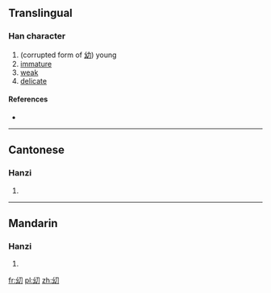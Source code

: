 ==Translingual==

===Han character===
{{Han char|rn=18|rad=刀|as=03|sn=5|four=|canj=女戈尸竹 (VISH)}}

# (corrupted form of [[幼]]) young
# [[immature]]
# [[weak]]
# [[delicate]]

====References====
* {{Han ref|kx=0342.041|hdz=21093.080|uh=34DC|ud=13532}}

----

==Cantonese==

===Hanzi===
{{yue-hanzi|jyut=[[zaau3]], [[ziu3]]|y=jaau3, jiu3}}

# {{defn|lang=yue|sort=刀03}}

----

==Mandarin==

===Hanzi===
{{cmn-hanzi|pin=[[yòu]] ([[you4]])|wg=yu<sup>4</sup>}}

# {{defn|lang=cmn|sort=刀03}}

[[fr:㓜]]
[[pl:㓜]]
[[zh:㓜]]